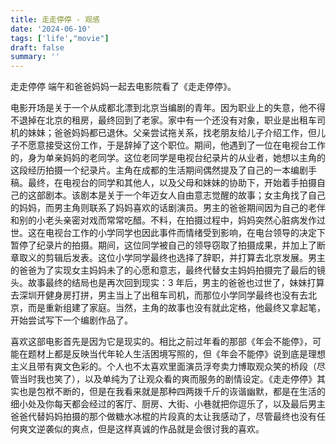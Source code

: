 ```yaml
---
title: 走走停停 - 观感
date: '2024-06-10'
tags: ['life',"movie"]
draft: false
summary: ''
---
```


走走停停
端午和爸爸妈妈一起去电影院看了《走走停停》。

电影开场是关于一个从成都北漂到北京当编剧的青年。因为职业上的失意，他不得不退掉在北京的租房，最终回到了老家。家中有一个还没有对象，职业是出租车司机的妹妹；爸爸妈妈都已退休。父亲尝试拖关系，找老朋友给儿子介绍工作，但儿子不愿意接受这份工作，于是辞掉了这个职位。期间，他遇到了一位在电视台工作的，身为单亲妈妈的老同学。这位老同学是电视台纪录片的从业者，她想以主角的这段经历拍摄一个纪录片。主角在成都的生活期间偶然提及了自己的一本编剧手稿。最终，在电视台的同学和其他人，以及父母和妹妹的协助下，开始着手拍摄自己的这部剧本。该剧本是关于一个年迈女人自由意志觉醒的故事；女主角找了自己的妈妈，而男主角则联系了妈妈喜欢的话剧演员。男主的爸爸期间因为自己的老伴和别的小老头亲密对戏而常常吃醋。不料，在拍摄过程中，妈妈突然心脏病发作过世。这在电视台工作的小学同学也因此事件而情绪受到影响，在电台领导的决定下暂停了纪录片的拍摄。期间，这位同学被自己的领导窃取了拍摄成果，并加上了断章取义的剪辑后发表。这位小学同学最终也选择了辞职，并打算去北京发展。男主的爸爸为了实现女主妈妈未了的心愿和意志，最终代替女主妈妈拍摄完了最后的镜头。故事最终的结局也是再次回到现实：3 年后，男主的爸爸也过世了，妹妹打算去深圳开健身房打拼，男主当上了出租车司机，而那位小学同学最终也没有去北京，而是重新组建了家庭。当然，主角的故事也没有就此定格，他最终又拿起笔，开始尝试写下一个编剧作品了。

喜欢这部电影首先是因为它是现实的。相比之前过年看的那部《年会不能停》，可能在题材上都是反映当代年轮人生活困境写照的，但《年会不能停》说到底是理想主义且带有爽文色彩的。个人也不太喜欢里面演员浮夸卖力博取观众笑的桥段（尽管当时我也笑了），以及单纯为了让观众看的爽而服务的剧情设定。《走走停停》其实也是包袱不断的，但是在我看来就是那种四两拨千斤的诙谐幽默，都是在生活的细小处及你每天都会经过的客厅、厨房、大街、小巷就把你逗乐了，以及最后男主爸爸代替妈妈拍摄的那个做糖水冰棍的片段真的太让我感动了，尽管最终也没有任何爽文逆袭似的爽点，但是这样真诚的作品就是会很讨我的喜欢。
